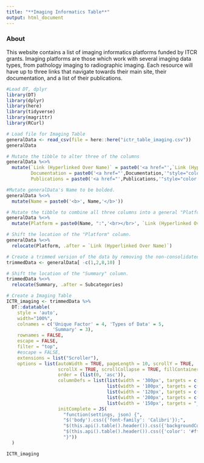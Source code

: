 ```yaml
---
title: "**Imaging Informatics Table**"
output: html_document
---
```


### **About**

This website contains a list of imaging informatics platforms funded by ITCR grants. Imaging platforms are those which work with several imaging data types, from pathology imaging to radiographic imaging. Each resource will have up to three links that navigate towards their main site, their documentation, and a list of their publications.

```r
#Load DT, dplyr
library(DT)
library(dplyr)
library(here)
library(tidyverse)
library(magrittr)
library(RCurl)
```

```r
# Load file for Imaging Table
generalData <- read_csv(file = here::here("ictr_table_imaging.csv"))
generalData

# Mutate the tibble to alter three of the columns
generalData %<>%
  mutate(`Link (Hyperlinked Over Name)` = paste0('<a href="',`Link (Hyperlinked Over Name)`,'"style="color: #be3b2a"',' target="_blank"','<div title="Main Link"> </div> <img src="Hyperlink.png"  height="30"> </img>', "Main Link",'</a>'),
         Documentation = paste0('<a href="',Documentation,'"style="color: #be3b2a"','target="_blank"','<div title="Documentation"> </div> <img src="Documentation.png" height="30"> </img>', "Documentation", '</a>'),
         Publications = paste0('<a href="',Publications,'"style="color: #be3b2a"', 'target="_blank"','<div title="Publications"> </div> <img src="Publication.png" height="30"> </img>', "Publications", '</a>'))

#Mutate generalData's Name to be bolded.
generalData %<>%
  mutate(Name = paste0('<b>', Name,'</b>'))

# Mutate the tibble to combine all three columns into a general "Platform" column.
generalData %<>%
  mutate(Platform = paste0(Name, ":",'<br></br>', `Link (Hyperlinked Over Name)`,'<br></br>', Documentation,'<br></br>', Publications))

# Shift the location of the "Platform" column. 
generalData %<>%
  relocate(Platform, .after = `Link (Hyperlinked Over Name)`)

# Create a trimmed version of the data by removing the non-consolidated columns. 
trimmedData <- generalData[ -c(1,2,8,10) ]

# Shift the location of the "Summary" column.
trimmedData %<>%
  relocate(Summary, .after = Subcategories)
```

```r
# Create a Imaging Table
ICTR_imaging <- trimmedData %>%
  DT::datatable(
    style = 'auto',
    width="100%",
    colnames = c('Unique Factor' = 4, 'Types of Data' = 5,
                 'Summary' = 3),
    rownames = FALSE,
    escape = FALSE,
    filter = "top",
    #escape = FALSE,
    extensions = list("Scroller"),
    options = list(autoWidth = TRUE, pageLength = 10, scrollY = TRUE,
                   scrollX = TRUE, scrollCollapse = TRUE, fillContainer = TRUE,
                   order = (list(0, 'asc')),
                   columnDefs = list(list(width = '300px', targets = c(2)),
                                     list(width = '100px', targets = c(4,5)),
                                     list(width = '120px', targets = c(0)),
                                     list(width = '200px', targets = c(3)),
                                     list(width = '150px', targets = "_all")),
                   initComplete = JS(
                     "function(settings, json) {",
                     "$('body').css({'font-family': 'Calibri'});",
                     "$(this.api().table().header()).css({'backgroundColor': '#3f546f'});",
                     "$(this.api().table().header()).css({'color': '#fff'});",
                     "}"))
  )
```

```r
ICTR_imaging
```
